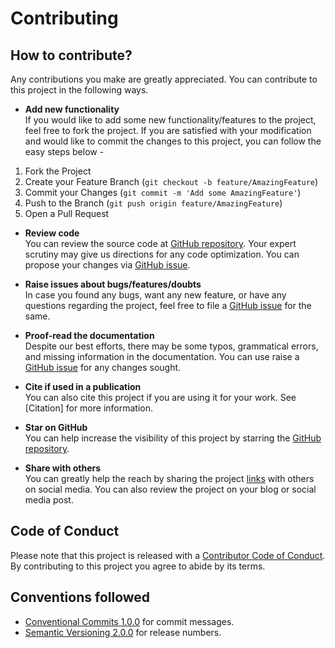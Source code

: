 # Contributing {#contribute}


## How to contribute?

Any contributions you make are greatly appreciated. You can contribute to this project in the following ways.

- **Add new functionality**  
If you would like to add some new functionality/features to the project, feel free to fork the project. If you are satisfied with your modification and would like to commit the changes to this project, you can follow the easy steps below -

1. Fork the Project
2. Create your Feature Branch (`git checkout -b feature/AmazingFeature`)
3. Commit your Changes (`git commit -m 'Add some AmazingFeature'`)
4. Push to the Branch (`git push origin feature/AmazingFeature`)
5. Open a Pull Request

- **Review code**  
You can review the source code at [GitHub repository](https://github.com/kulbhushanchand/BioNES). Your expert scrutiny may give us directions for any code optimization. You can propose your changes via [GitHub issue](https://github.com/kulbhushanchand/BioNES/issues).

- **Raise issues about bugs/features/doubts**  
In case you found any bugs, want any new feature, or have any questions regarding the project, feel free to file a [GitHub issue](https://github.com/kulbhushanchand/BioNES/issues) for the same. 

- **Proof-read the documentation**  
Despite our best efforts, there may be some typos, grammatical errors, and missing information in the documentation. You can use raise a [GitHub issue](https://github.com/kulbhushanchand/BioNES/issues) for any changes sought. 

- **Cite if used in a publication**  
You can also cite this project if you are using it for your work. See [Citation] for more information.

- **Star on GitHub**  
You can help increase the visibility of this project by starring the [GitHub repository](https://github.com/kulbhushanchand/BioNES).

- **Share with others**  
You can greatly help the reach by sharing the project [links](#links) with others on social media. You can also review the project on your blog or social media post.


## Code of Conduct

Please note that this project is released with a [Contributor Code of Conduct](https://github.com/kulbhushanchand/BioNES/blob/master/CODE_OF_CONDUCT.md). By contributing to this project you agree to abide by its terms.


## Conventions followed

- [Conventional Commits 1.0.0](https://www.conventionalcommits.org/en/v1.0.0/) for commit messages.
- [Semantic Versioning 2.0.0](https://semver.org/) for release numbers.

